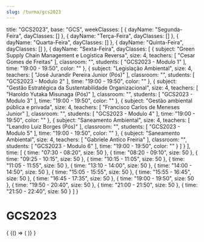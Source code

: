 ```yaml
---
slug: /turma/gcs2023
---
```

  title: "GCS2023",
  base: "GCS",
  weekClasses: [
    {
      dayName: "Segunda-Feira",
      dayClasses: []
    },
    {
      dayName: "Terça-Feira",
      dayClasses: []
    },
    {
      dayName: "Quarta-Feira",
      dayClasses: []
    },
    {
      dayName: "Quinta-Feira",
      dayClasses: []
    },
    {
      dayName: "Sexta-Feira",
      dayClasses: [
        {
          subject: "Green Supply Chain Management e Logística Reversa",
          size: 4,
          teachers: [
            "Cesar Gomes de Freitas"
          ],
          classroom: "",
          students: [
            "GCS2023 - Modulo 1"
          ],
          time: "19:00 - 19:50",
          color: ""
        },
        {
          subject: "Legislação Ambiental",
          size: 4,
          teachers: [
            "José Jurandir Pereira Junior (Pós)"
          ],
          classroom: "",
          students: [
            "GCS2023 - Modulo 2"
          ],
          time: "19:00 - 19:50",
          color: ""
        },
        {
          subject: "Gestão Estratégica da Sustentabilidade Organizacional",
          size: 4,
          teachers: [
            "Haroldo Yutaka Misunaga (Pós)"
          ],
          classroom: "",
          students: [
            "GCS2023 - Modulo 3"
          ],
          time: "19:00 - 19:50",
          color: ""
        },
        {
          subject: "Gestão ambiental pública e privada",
          size: 4,
          teachers: [
            "Francisco Carlos de Meneses Junior"
          ],
          classroom: "",
          students: [
            "GCS2023 - Modulo 4"
          ],
          time: "19:00 - 19:50",
          color: ""
        },
        {
          subject: "Saneamento Ambiental",
          size: 4,
          teachers: [
            "Leandro Luiz Borges (Pós)"
          ],
          classroom: "",
          students: [
            "GCS2023 - Modulo 5"
          ],
          time: "19:00 - 19:50",
          color: ""
        },
        {
          subject: "Saneamento Ambiental",
          size: 4,
          teachers: [
            "Gabriele Antico Freiria"
          ],
          classroom: "",
          students: [
            "GCS2023 - Modulo 6"
          ],
          time: "19:00 - 19:50",
          color: ""
        }
      ]
    }
  ],
  time: [
    {
      time: "07:30 - 08:20",
      size: 50
    },
    {
      time: "08:20 - 09:10",
      size: 50
    },
    {
      time: "09:25 - 10:15",
      size: 50
    },
    {
      time: "10:15 - 11:05",
      size: 50
    },
    {
      time: "11:05 - 11:55",
      size: 50
    },
    {
      time: "13:10 - 14:00",
      size: 50
    },
    {
      time: "14:00 - 14:50",
      size: 50
    },
    {
      time: "15:05 - 15:55",
      size: 50
    },
    {
      time: "15:55 - 16:45",
      size: 50
    },
    {
      time: "16:45 - 17:35",
      size: 50
    },
    {
      time: "19:00 - 19:50",
      size: 50
    },
    {
      time: "19:50 - 20:40",
      size: 50
    },
    {
      time: "21:00 - 21:50",
      size: 50
    },
    {
      time: "21:50 - 22:40",
      size: 50
    }
  ]
}

# GCS2023

<div>
  {
    <BrowserOnly>
      {() => (
        <Grid
          title={data.title}
          weekClasses={data.weekClasses}
          time={data.time}
        />
      )}
    </BrowserOnly>
  }
</div>

